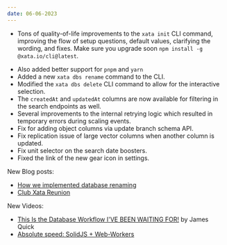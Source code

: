 ```yaml
---
date: 06-06-2023
---
```


- Tons of quality-of-life improvements to the `xata init` CLI command, improving the 
flow of setup questions, default values, clarifying the wording, and fixes. Make sure 
you upgrade soon `npm install -g @xata.io/cli@latest`.

<ArticleImage
  src="https://github.com/xataio/mdx-changelog/raw/main/images/xata-init-run.png"
  width="568"
  height="382"
  alt="Xata CLI init"
  caption="xata init"
  position="center"
/>

- Also added better support for `pnpm` and `yarn`
- Added a new `xata dbs rename` command to the CLI.
- Modified the `xata dbs delete` CLI command to allow for the interactive selection.
- The `createdAt` and `updatedAt` columns are now available for filtering in the search
endpoints as well.
- Several improvements to the internal retrying logic which resulted in temporary errors
during scaling events.
- Fix for adding object columns via update branch schema API.
- Fix replication issue of large vector columns when another column is updated.
- Fix unit selector on the search date boosters.
- Fixed the link of the new gear icon in settings.

New Blog posts:

- [How we implemented database renaming](https://xata.io/blog/database-rename)
- [Club Xata Reunion](https://xata.io/blog/company-offsite-milan-2023)

New Videos:

- [This Is the Database Workflow I'VE BEEN WAITING FOR!](https://www.youtube.com/watch?v=VrpyWLB3V1c&t=364s&ab_channel=JamesQQuick) by James Quick
- [Absolute speed: SolidJS + Web-Workers](https://www.youtube.com/watch?v=Ll2zt2m5Z5A&ab_channel=Atila)